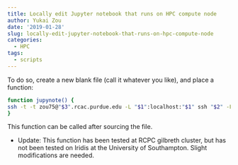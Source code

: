 ```yaml
---
title: Locally edit Jupyter notebook that runs on HPC compute node
author: Yukai Zou
date: '2019-01-28'
slug: locally-edit-jupyter-notebook-that-runs-on-hpc-compute-node
categories:
  - HPC
tags:
  - scripts
---
```


To do so, create a new blank file (call it whatever you like), and place a function:

```bash
function jupynote() {
ssh -t -t zou75@"$3".rcac.purdue.edu -L "$1":localhost:"$1" ssh "$2" -L "$1":localhost:"$1"
}
```

This function can be called after sourcing the file. 

- Update: This function has been tested at RCPC gilbreth cluster, but has not been tested on Iridis at the University of Southampton. Slight modifications are needed.
